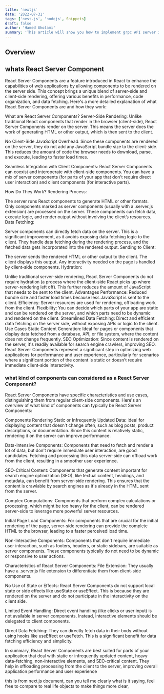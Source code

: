 ```yaml
---
title: 'nextjs'
date: '2022-07-31'
tags: ['nest.js', 'nodejs', Snippets]
draft: false
author: 'Hamed Gholami'
summary: 'This article will show you how to implement grpc API server in nest'
---
```


## Overview

<TOCInline toc={props.toc} exclude="Overview" toHeading={4} />

## whats React Server Component

React Server Components are a feature introduced in React to enhance the capabilities of web applications by allowing components to be rendered on the server side. This concept brings a unique blend of server-side and client-side rendering, offering various benefits in performance, code organization, and data fetching. Here's a more detailed explanation of what React Server Components are and how they work:

What are React Server Components?
Server-Side Rendering: Unlike traditional React components that render in the browser (client-side), React Server Components render on the server. This means the server does the work of generating HTML or other output, which is then sent to the client.

No Client-Side JavaScript Overhead: Since these components are rendered on the server, they do not add any JavaScript bundle size to the client-side. This reduces the amount of code the browser needs to download, parse, and execute, leading to faster load times.

Seamless Integration with Client Components: React Server Components can coexist and interoperate with client-side components. You can have a mix of server components (for parts of your app that don't require direct user interaction) and client components (for interactive parts).

How Do They Work?
Rendering Process:

The server runs React components to generate HTML or other formats.
Only components marked as server components (usually with a .server.js extension) are processed on the server.
These components can fetch data, execute logic, and render output without involving the client’s resources.
Data Fetching:

Server components can directly fetch data on the server. This is a significant improvement, as it avoids exposing data fetching logic to the client.
They handle data fetching during the rendering process, and the fetched data gets incorporated into the rendered output.
Sending to Client:

The server sends the rendered HTML or other output to the client. The client displays this output.
Any interactivity needed on the page is handled by client-side components.
Hydration:

Unlike traditional server-side rendering, React Server Components do not require hydration (a process where the client-side React picks up where server-rendering left off).
This further reduces the amount of JavaScript that needs to be sent to the client.
Advantages
Performance: Reduced bundle size and faster load times because less JavaScript is sent to the client.
Efficiency: Server resources are used for rendering, offloading work from the client.
Flexibility: You can decide which parts of your app are static and can be rendered on the server, and which parts need to be dynamic and rendered on the client.
Streamlined Data Fetching: Direct and efficient data fetching on the server side, without exposing APIs or logic to the client.
Use Cases
Static Content Generation: Ideal for pages or components that display data fetched from a database, API, or file system, where the content does not change frequently.
SEO Optimization: Since content is rendered on the server, it's readily available for search engine crawlers, improving SEO.
React Server Components represent a significant step in optimizing web applications for performance and user experience, particularly for scenarios where a significant portion of the content is static or doesn't require immediate client-side interactivity.

### what kind of components can considered as a React Server Component?

React Server Components have specific characteristics and use cases, distinguishing them from regular client-side components. Here's an overview of what kind of components can typically be React Server Components:

Components Rendering Static or Infrequently Updated Data: Ideal for displaying content that doesn't change often, such as blog posts, product descriptions, or documentation. Since this content is relatively static, rendering it on the server can improve performance.

Data-Intensive Components: Components that need to fetch and render a lot of data, but don't require immediate user interaction, are good candidates. Fetching and processing this data server-side can offload work from the client, resulting in a smoother user experience.

SEO-Critical Content: Components that generate content important for search engine optimization (SEO), like textual content, headings, and metadata, can benefit from server-side rendering. This ensures that the content is crawlable by search engines as it's already in the HTML sent from the server.

Complex Computations: Components that perform complex calculations or processing, which might be too heavy for the client, can be rendered server-side to leverage more powerful server resources.

Initial Page Load Components: For components that are crucial for the initial rendering of the page, server-side rendering can provide the complete HTML to the browser, leading to a faster perceived load time.

Non-Interactive Components: Components that don't require immediate user interaction, such as footers, headers, or static sidebars, are suitable as server components. These components typically do not need to be dynamic or responsive to user actions.

Characteristics of React Server Components:
File Extension: They usually have a .server.js file extension to differentiate them from client-side components.

No Use of State or Effects: React Server Components do not support local state or side effects like useState or useEffect. This is because they are rendered on the server and do not participate in the interactivity on the client side.

Limited Event Handling: Direct event handling (like clicks or user input) is not available in server components. Instead, interactive elements should be delegated to client components.

Direct Data Fetching: They can directly fetch data in their body without using hooks like useEffect or useFetch. This is a significant benefit for data fetching efficiency and simplicity.

In summary, React Server Components are best suited for parts of your application that deal with static or infrequently updated content, heavy data-fetching, non-interactive elements, and SEO-critical content. They help in offloading processing from the client to the server, improving overall application performance and user experience

this is from next.js document, can you tell me clearly what is it saying, feel free to compare to real life objects to make things more clear,

`
`
